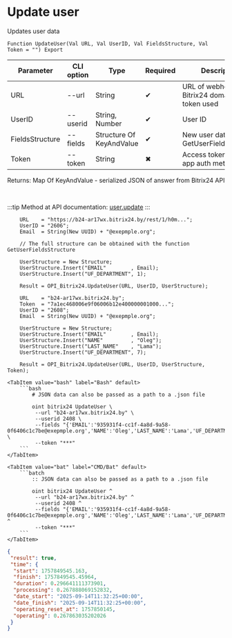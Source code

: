 ﻿---
sidebar_position: 4
description: Update user and other functions to work with Bitrix24 in the Open Integration Package, a free open-source integration library for 1C:Enterprise 8, OneScript and CLI
keywords: [1C, 1С, 1С:Enterprise, 1С:Enterprise 8.3, API, Integration, Services, Exchange, OneScript, CLI, Bitrix24]
---


# Update user
 Updates user data



`Function UpdateUser(Val URL, Val UserID, Val FieldsStructure, Val Token = "") Export`

  | Parameter | CLI option | Type | Required | Description |
  |-|-|-|-|-|
  | URL | --url | String | &#x2714; | URL of webhook or a Bitrix24 domain, when token used |
  | UserID | --userid | String, Number | &#x2714; | User ID |
  | FieldsStructure | --fields | Structure Of KeyAndValue | &#x2714; | New user data. See. GetUserFieldsStructure |
  | Token | --token | String | &#x2716; | Access token, when app auth method used |

  
  Returns:  Map Of KeyAndValue - serialized JSON of answer from Bitrix24 API

<br/>

:::tip
Method at API documentation: [user.update](https://dev.1c-bitrix.ru/rest_help/users/user_update.php)
:::
<br/>



```bsl title="1C:Enterprise/OneScript code example"
    URL    = "https://b24-ar17wx.bitrix24.by/rest/1/h0m...";
    UserID = "2606";
    Email  = String(New UUID) + "@exepmple.org";

    // The full structure can be obtained with the function GetUserFieldsStructure

    UserStructure = New Structure;
    UserStructure.Insert("EMAIL"        , Email);
    UserStructure.Insert("UF_DEPARTMENT", 1);

    Result = OPI_Bitrix24.UpdateUser(URL, UserID, UserStructure);

    URL    = "b24-ar17wx.bitrix24.by";
    Token  = "7a1ec468006e9f06006b12e400000001000...";
    UserID = "2608";
    Email  = String(New UUID) + "@exepmple.org";

    UserStructure = New Structure;
    UserStructure.Insert("EMAIL"        , Email);
    UserStructure.Insert("NAME"         , "Oleg");
    UserStructure.Insert("LAST_NAME"    , "Lama");
    UserStructure.Insert("UF_DEPARTMENT", 7);

    Result = OPI_Bitrix24.UpdateUser(URL, UserID, UserStructure, Token);
```
 

 <Tabs>
  
    <TabItem value="bash" label="Bash" default>
        ```bash
            # JSON data can also be passed as a path to a .json file
            
            oint bitrix24 UpdateUser \
             --url "b24-ar17wx.bitrix24.by" \
             --userid 2408 \
             --fields "{'EMAIL':'935931f4-cc1f-4a8d-9a58-0f6406c1c7be@exepmple.org','NAME':'Oleg','LAST_NAME':'Lama','UF_DEPARTMENT':7}" \
             --token "***"
        ```
    </TabItem>
  
    <TabItem value="bat" label="CMD/Bat" default>
        ```batch
            :: JSON data can also be passed as a path to a .json file
            
            oint bitrix24 UpdateUser ^
             --url "b24-ar17wx.bitrix24.by" ^
             --userid 2408 ^
             --fields "{'EMAIL':'935931f4-cc1f-4a8d-9a58-0f6406c1c7be@exepmple.org','NAME':'Oleg','LAST_NAME':'Lama','UF_DEPARTMENT':7}" ^
             --token "***"
        ```
    </TabItem>
</Tabs>


```json title="Result"
{
 "result": true,
 "time": {
  "start": 1757849545.163,
  "finish": 1757849545.45964,
  "duration": 0.296641111373901,
  "processing": 0.267888069152832,
  "date_start": "2025-09-14T11:32:25+00:00",
  "date_finish": "2025-09-14T11:32:25+00:00",
  "operating_reset_at": 1757850145,
  "operating": 0.267863035202026
 }
}
```
